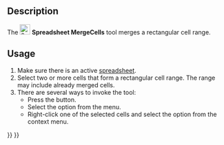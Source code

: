 <languages/>
<translate>

<!--T:6-->
{{Docnav
|[[Spreadsheet_Export|Export]]
|[[Spreadsheet_SplitCell|Split Cell]]
|[[Spreadsheet_Workbench|Spreadsheet]]
|IconL=Spreadsheet_Export.svg
|IconR=Spreadsheet_SplitCell.svg
|IconC=Workbench_Spreadsheet.svg
}}

<!--T:1-->
{{GuiCommand
|Name=Spreadsheet MergeCells
|MenuLocation=Spreadsheet → Merge Cells
|Workbenches=[[Spreadsheet_Workbench|Spreadsheet]]
|Version=0.17
}}

==Description== <!--T:2-->

<!--T:3-->
The [[File:Spreadsheet_MergeCells.svg|24px]] '''Spreadsheet MergeCells''' tool merges a rectangular cell range.

==Usage== <!--T:4-->

<!--T:5-->
# Make sure there is an active [[Spreadsheet_CreateSheet|spreadsheet]].
# Select two or more cells that form a rectangular cell range. The range may include already merged cells.
# There are several ways to invoke the tool:
#* Press the {{Button|[[File:Spreadsheet_MergeCells.svg|16px]] [[Spreadsheet_MergeCells|Merge Cells]]}} button.
#* Select the {{MenuCommand|Spreadsheet → [[File:Spreadsheet_MergeCells.svg|16px]] Merge Cells}} option from the menu.
#* Right-click one of the selected cells and select the {{MenuCommand|[[File:Spreadsheet_MergeCells.svg|16px]] Merge Cells}} option from the context menu.


<!--T:7-->
{{Docnav
|[[Spreadsheet_Export|Export]]
|[[Spreadsheet_SplitCell|Split Cell]]
|[[Spreadsheet_Workbench|Spreadsheet]]
|IconL=Spreadsheet_Export.svg
|IconR=Spreadsheet_SplitCell.svg
|IconC=Workbench_Spreadsheet.svg
}}

</translate>
{{Spreadsheet_Tools_navi{{#translation:}}}}
{{Userdocnavi{{#translation:}}}}